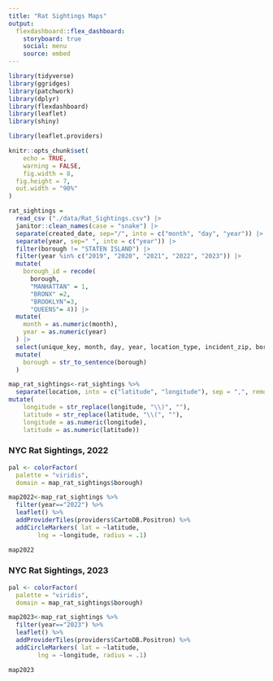 ```yaml
---
title: "Rat Sightings Maps"
output: 
  flexdashboard::flex_dashboard:
    storyboard: true
    social: menu
    source: embed
---
```


```r
library(tidyverse)
library(ggridges)
library(patchwork)
library(dplyr)
library(flexdashboard)
library(leaflet)
library(shiny)

library(leaflet.providers)

knitr::opts_chunk$set(
	echo = TRUE,
	warning = FALSE,
	fig.width = 8, 
  fig.height = 7,
  out.width = "90%"
)


```


```r

rat_sightings = 
  read_csv ("./data/Rat_Sightings.csv") |>
  janitor::clean_names(case = "snake") |>
  separate(created_date, sep="/", into = c("month", "day", "year")) |> 
  separate(year, sep=" ", into = c("year")) |>
  filter(borough != "STATEN ISLAND") |> 
  filter(year %in% c("2019", "2020", "2021", "2022", "2023")) |>
  mutate(
    borough_id = recode(
      borough, 
      "MANHATTAN" = 1,
      "BRONX" =2,
      "BROOKLYN"=3,
      "QUEENS"= 4)) |>
  mutate(
    month = as.numeric(month),
    year = as.numeric(year)
  ) |>
  select(unique_key, month, day, year, location_type, incident_zip, borough, location, borough_id) |>
  mutate(
    borough = str_to_sentence(borough)
  )
```


```r
map_rat_sightings<-rat_sightings %>% 
  separate(location, into = c("latitude", "longitude"), sep = ",", remove = FALSE) %>%  
mutate(
    longitude = str_replace(longitude, "\\)", ""),
    latitude = str_replace(latitude, "\\(", ""),
    longitude = as.numeric(longitude),
    latitude = as.numeric(latitude)) 
```

### NYC Rat Sightings, 2022

```r
pal <- colorFactor(
  palette = "viridis",
  domain = map_rat_sightings$borough)

map2022<-map_rat_sightings %>% 
  filter(year=="2022") %>% 
  leaflet() %>% 
  addProviderTiles(providers$CartoDB.Positron) %>% 
  addCircleMarkers( lat = ~latitude,  
        lng = ~longitude, radius = .1)

map2022
```

### NYC Rat Sightings, 2023

```r
pal <- colorFactor(
  palette = "viridis",
  domain = map_rat_sightings$borough)

map2023<-map_rat_sightings %>% 
  filter(year=="2023") %>% 
  leaflet() %>% 
  addProviderTiles(providers$CartoDB.Positron) %>% 
  addCircleMarkers( lat = ~latitude,  
        lng = ~longitude, radius = .1)

map2023
```
